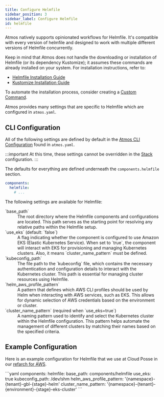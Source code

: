 ```yaml
---
title: Configure Helmfile
sidebar_position: 3
sidebar_label: Configure Helmfile
id: helmfile
---
```


<Intro>
Atmos natively supports opinionated workflows for Helmfile. It's compatible with every version of helmfile and designed to work with multiple different versions of Helmfile concurrently.
</Intro>

Keep in mind that Atmos does not handle the downloading or installation of Helmfile (or its dependency Kustomize); it assumes these commands are already installed on your system. For installation instructions, refer to:
- [Helmfile Installation Guide](https://helmfile.readthedocs.io/en/latest/#installation)
- [Kustomize Installation Guide](https://kubectl.docs.kubernetes.io/installation/kustomize/)

To automate the installation process, consider creating a [Custom Command](/core-concepts/custom-commands).

Atmos provides many settings that are specific to Helmfile which are configured in `atmos.yaml`.

## CLI Configuration

All of the following settings are defined by default in the [Atmos CLI Configuration](/cli/configuration) found in `atmos.yaml`.

:::important
At this time, these settings cannot be overridden in the [Stack](/core-concepts/stacks/#schema) configuration.
:::

The defaults for everything are defined underneath the `components.helmfile` section.

```yaml
components:
  helmfile:
    # ...
```

The following settings are available for Helmfile:
<dl>

  <dt>`base_path`</dt>
  <dd>The root directory where the Helmfile components and configurations are located. This path serves as the starting point for resolving any relative paths within the Helmfile setup.</dd>

  <dt>`use_eks` (default: `false`)</dt>
  <dd>A flag indicating whether the component is configured to use Amazon EKS (Elastic Kubernetes Service). When set to `true`, the component will interact with EKS for provisioning and managing Kubernetes clusters. Also, it means `cluster_name_pattern` must be defined.</dd>

  <dt>`kubeconfig_path`</dt>
  <dd>The file path to the `kubeconfig` file, which contains the necessary authentication and configuration details to interact with the Kubernetes cluster. This path is essential for managing cluster resources using Helmfile.</dd>

  <dt>`helm_aws_profile_pattern`</dt>
  <dd>A pattern that defines which AWS CLI profiles should be used by Helm when interacting with AWS services, such as EKS. This allows for dynamic selection of AWS credentials based on the environment or cluster.</dd>

  <dt>`cluster_name_pattern` (required when `use_eks=true`)</dt>
  <dd>A naming pattern used to identify and select the Kubernetes cluster within the Helmfile configuration. This pattern helps automate the management of different clusters by matching their names based on the specified criteria.</dd>

</dl>

## Example Configuration

Here is an example configuration for Helmfile that we use at Cloud Posse in our [refarch for AWS](https://docs.cloudposse.com/).

<File title="atmos.yaml">
```yaml
components:
  helmfile:
    base_path: components/helmfile
    use_eks: true
    kubeconfig_path: /dev/shm
    helm_aws_profile_pattern: '{namespace}-{tenant}-gbl-{stage}-helm'
    cluster_name_pattern: '{namespace}-{tenant}-{environment}-{stage}-eks-cluster'
```
</File>
